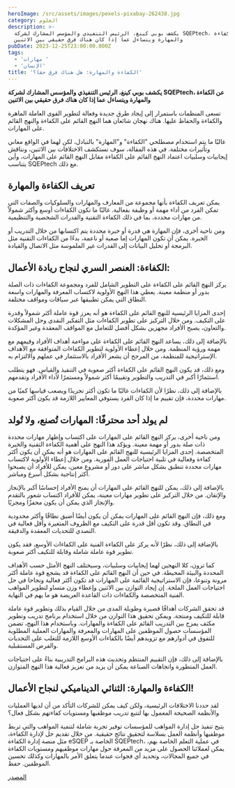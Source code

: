 ```yaml
---
heroImage: /src/assets/images/pexels-pixabay-262438.jpg
category: العلوم
description: >-
  يكشف بوبي كينغ، الرئيس التنفيذي والمؤسس المشارك لشركة SQEPtech، عن الكفاءة
  والمهارة ويتساءل عما إذا كان هناك فرق حقيقي بين الاثنين
pubDate: 2023-12-25T23:00:00.000Z
tags:
  - 'مهارات '
  - 'الإنسان'
title: 'الكفاءة والمهارة: هل هناك فرق حقا؟'
---
```


**يكشف بوبي كينغ، الرئيس التنفيذي والمؤسس المشارك لشركة SQEPtech، عن الكفاءة والمهارة ويتساءل عما إذا كان هناك فرق حقيقي بين الاثنين**

تسعى المنظمات باستمرار إلى إيجاد طرق جديدة وفعالة لتطوير القوى العاملة الماهرة والكفاءة والحفاظ عليها. هناك نهجان شائعان هما النهج القائم على الكفاءة والنهج القائم على المهارات.

غالبًا ما يتم استخدام مصطلحي "الكفاءة" و"المهارة" بالتبادل، لكن لهما في الواقع معاني وتأثيرات مختلفة. في هذه المقالة، سوف نستكشف الاختلافات بين الاثنين، ونناقش إيجابيات وسلبيات اعتماد النهج القائم على الكفاءة مقابل النهج القائم على المهارات، وأين يتناسب SQEPtech مع ذلك.

## تعريف الكفاءة والمهارة

يمكن تعريف الكفاءة بأنها مجموعة من المعارف والمهارات والسلوكيات والصفات التي تمكن الفرد من أداء مهمة أو وظيفة بفعالية. غالبًا ما تكون الكفاءات أوسع وأكثر شمولاً من مهارات محددة، بما في ذلك الكفاءة التقنية والقدرات الشخصية والتنظيمية.

ومن ناحية أخرى، فإن المهارة هي قدرة أو خبرة محددة يتم اكتسابها من خلال التدريب أو الخبرة. يمكن أن تكون المهارات إما صعبة أو ناعمة، بدءًا من الكفاءات التقنية مثل البرمجة أو تحليل البيانات إلى القدرات غير الملموسة مثل الاتصال والقيادة.

## الكفاءة: العنصر السري لنجاح ريادة الأعمال:

يركز النهج القائم على الكفاءة على التطوير الشامل للفرد ومجموعة الكفاءات ذات الصلة بدور أو منظمة معينة. يعطي هذا النهج الأولوية لاكتساب المعرفة والمهارات واسعة النطاق التي يمكن تطبيقها عبر سياقات ومواقف مختلفة.

إحدى المزايا الرئيسية للنهج القائم على الكفاءة هو أنه يعزز قوة عاملة أكثر شمولاً وقدرة على التكيف. ومن خلال التركيز على تطوير الكفاءات مثل التفكير النقدي وحل المشكلات والتعاون، يصبح الأفراد مجهزين بشكل أفضل للتعامل مع المواقف المعقدة وغير المؤكدة.

بالإضافة إلى ذلك، يساعد النهج القائم على الكفاءة على مواءمة أهداف الأفراد وقيمهم مع مهمة ورؤية المنظمة. ومن خلال إعطاء الأولوية لتطوير الكفاءات المتوافقة مع الأهداف الإستراتيجية للمنظمة، من المرجح أن يشعر الأفراد بالاستثمار في عملهم والالتزام به.

ومع ذلك، قد يكون النهج القائم على الكفاءة أكثر صعوبة في التنفيذ والقياس. فهو يتطلب استثمارًا أكبر في التدريب والتطوير وتقييمًا أكثر شمولاً ومستمرًا لأداء الأفراد وتقدمهم.

بالإضافة إلى ذلك، نظرًا لأن الكفاءات غالبًا ما تكون أكثر تجريدًا ويصعب قياسها كميًا من مهارات محددة، فإن تقييم ما إذا كان الفرد يستوفي المعايير اللازمة قد يكون أكثر صعوبة.

## لم يولد أحد محترفًا: المهارات تُصنع، ولا تُولد

ومن ناحية أخرى، يركز النهج القائم على المهارات على اكتساب وإظهار مهارات محددة ذات صلة بدور أو مهمة معينة. ويؤكد هذا النهج على أهمية الكفاءة التقنية والخبرة المتخصصة. إحدى المزايا الرئيسية للنهج القائم على المهارات هو أنه يمكن أن يكون أكثر كفاءة وفعالية في تلبية احتياجات العمل الفورية. ومن خلال إعطاء الأولوية لاكتساب مهارات محددة تنطبق بشكل مباشر على دور أو مشروع معين، يمكن للأفراد أن يصبحوا أكثر إنتاجية بشكل أسرع ومباشر.

بالإضافة إلى ذلك، يمكن للنهج القائم على المهارات أن يمنح الأفراد إحساسًا أكبر بالإنجاز والإتقان. من خلال التركيز على تطوير مهارات معينة، يمكن للأفراد اكتساب شعور بالتقدم والإنجاز الذي يمكن أن يكون محفزًا ومجزيًا.

ومع ذلك، فإن النهج القائم على المهارات يمكن أن يكون أيضًا أضيق نطاقًا وأكثر محدودية في النطاق. وقد تكون أقل قدرة على التكيف مع الظروف المتغيرة وأقل فعالية في التصدي للتحديات المعقدة والدقيقة.

بالإضافة إلى ذلك، نظرًا لأنه يركز على الكفاءة الفنية على الكفاءات الأوسع، فقد يكون تطوير قوة عاملة شاملة وقابلة للتكيف أكثر صعوبة.

كما ترون، كلا النهجين لهما إيجابيات وسلبيات، وسيختلف النهج الأمثل حسب الأهداف المحددة والبيئة المحيطة. في حين أن النهج القائم على الكفاءة قد يشجع قوة عاملة أكثر مرونة وتنوعا، فإن الاستراتيجية القائمة على المهارات قد تكون أكثر فعالية ونجاحا في حل احتياجات العمل الملحة. إن إيجاد التوازن بين الاثنين وإعطاء وزن متساو لتطوير المواهب الفنية المتخصصة والكفاءات ذات القاعدة العريضة هو ما يهم في النهاية.

قد تحقق الشركات أهدافًا قصيرة وطويلة المدى من خلال القيام بذلك وتطوير قوة عاملة قابلة للتكيف ومنتجة. ويمكن تحقيق هذا التوازن من خلال استخدام برنامج تدريب وتطوير مكثف يمزج بين التدريب القائم على الكفاءة والمهارات. وباستخدام هذا النهج، تضمن المؤسسات حصول الموظفين على المهارات والمعرفة والمهارات العملية المطلوبة للتفوق في أدوارهم مع تزويدهم أيضًا بالكفاءات الأوسع اللازمة للتغلب على التحديات والفرص المستقبلية.

بالإضافة إلى ذلك، فإن التقييم المنتظم وتحديث هذه البرامج التدريبية بناءً على احتياجات العمل المتطورة واتجاهات الصناعة يمكن أن يزيد من تعزيز فعالية هذا النهج المتوازن.

## الكفاءة والمهارة: الثنائي الديناميكي لنجاح الأعمال!

لقد حددنا الاختلافات الرئيسية، ولكن كيف يمكن للشركات التأكد من أن لديها العمليات والأنظمة الصحيحة المعمول بها لتتبع تدريب موظفيها ومستويات كفاءتهم بشكل فعال؟

يتيح تنفيذ حل إدارة المواهب للمؤسسات توفير تجربة شاملة لتنمية المواهب والتي تربط موظفيها وأنظمة العمل بسلاسة لتحقيق نتائج حقيقية. من خلال تقديم حل لإدارة الكفاءة، مثل منصة إدارة الكفاءة eSQEP الخاصة بـ SQEPtech، في عملية التعلم الخاصة بهم، يمكن لعملائنا الحصول على مزيد من المعرفة حول مهارات موظفيهم ومستويات الكفاءة في جميع المجالات، وتحديد أي فجوات عندما يتعلق الأمر بالمهارات وكذلك تحسين الموظفين. حفظ.

[المصدر](https://www.openaccessgovernment.org/competency-and-skill-is-there-really-a-difference/171581/)
